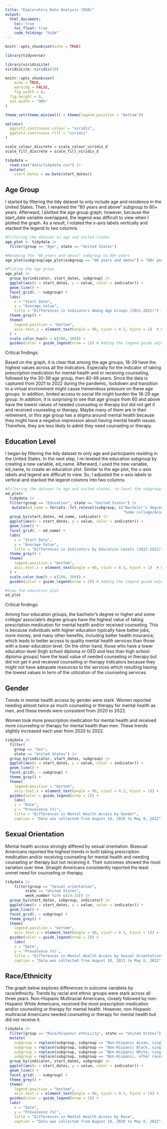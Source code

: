 ```yaml
---
title: "Exploratory Data Analysis (EDA)"
output:
  html_document:
    toc: true
    toc_float: true
    code_folding: "hide"
---
```


```r
knitr::opts_chunk$set(echo = TRUE)
```

```r
library(tidyverse)

library(viridisLite)
viridisLite::viridis(10)

knitr::opts_chunk$set(
	echo = TRUE,
	warning = FALSE,
	fig.width = 8, 
  fig.height = 6,
  out.width = "90%"
)

theme_set(theme_minimal() + theme(legend.position = "bottom"))

options(
  ggplot2.continuous.colour = "viridis",
  ggplot2.continuous.fill = "viridis"
)

scale_colour_discrete = scale_colour_viridis_d
scale_fill_discrete = scale_fill_viridis_d

tidydata = 
  read.csv("data/tidydata.csv") |>
  mutate(
    start_dates = as.Date(start_dates))
```

## Age Group

I started by filtering the tidy dataset to only include age and residence in the United States. Then, I renamed the "80 years and above" subgroup to 80+ years. Afterward, I plotted the age group graph; however, because the start_date variable overlapped, the legend was difficult to view when I plotted the graph. As a result, I rotated the x-axis labels vertically and stacked the legend to two columns.

```r
#Filtering the dataset to age and united states
age_plot <- tidydata |> 
  filter(group == "Age", state == "United States")

#Renaming the "80 years and above" subgroup to 80+ years
age_plot$subgroup[age_plot$subgroup == "80 years and above"] = "80+ years"

#Ploting the age group
age_plot |> 
  group_by(indicator, start_dates, subgroup) |>
  ggplot(aes(x = start_dates, y = value, color = indicator)) +
  geom_line() +
  facet_grid(. ~ subgroup) +
  labs(
    x = "Start Date",
    y = "Average Value",
    title = "Differences in Indicators Among Age Groups (2021-2022)") +
  theme_gray() +
  theme(
    legend.position = "bottom",
    axis.text.x = element_text(angle = 90, vjust = 0.5, hjust = 1)  # Rotate x-axis labels vertically
  ) +
  scale_color_hue(h = c(100, 300)) +
  guides(color = guide_legend(nrow = 2)) # Adding the legend guide adjustment
```

Critical findings:

Based on the graph, it is clear that among the age groups, 18-29 have the highest values across all the indicators. Especially for the indicator of taking prescription medication for mental health and or receiving counseling, followed by the 30-39 age group, then 40-49 years. Since the data is captured from 2021 to 2022 during the pandemic, lockdown and transition to a virtual environment might cause tremendous pressure on these age groups. In addition, limited access to social life might burden the 18-29 age group. In addition, it is surprising to see that age groups from 60 and above have the lowest values of needed counseling or therapy but did not get it and received counseling or therapy. Maybe many of them are in their retirement, or this age group has a stigma around mental health because they might have a negative impression about having mental health issues. Therefore, they are less likely to admit they need counseling or therapy. 

## Education Level 

I began by filtering the tidy dataset to only age and participants residing in the United States. In the next step, I re-leveled the education subgroup by creating a new variable, ed_name. Afterward, I used the new variable, ed_name, to create an education plot. Similar to the age plot, the x-axis labels and legend are difficult to view. So, I adjusted the x-axis labels to vertical and stacked the legend columns into two columns. 

```r
#Filtering the dataset to age and united states, re-level the subgroup, and plot the education plot 
ed_plot= 
  tidydata |>
  filter(group == "Education", state == "United States") |> 
   mutate(ed_name = forcats::fct_relevel(subgroup, c("Bachelor's degree or higher",
                                                     "Some college/Associate's degree", "High school diploma or GED", "Less than a high school diploma"))) |> 
  group_by(start_dates, ed_name, indicator) |> 
  ggplot(aes(x = start_dates, y = value, color = indicator)) +
  geom_line() +
  facet_grid(. ~ ed_name) +
  labs(
    x = "Start Date",
    y = "Average Value",
    title = "Differences in Indicators by Education Levels (2021-2022)") +
  theme_gray() +
  theme(
    legend.position = "bottom",
    axis.text.x = element_text(angle = 90, vjust = 0.5, hjust = 1)  # Rotate x-axis labels vertically
  ) +
  scale_color_hue(h = c(100, 300)) +
  guides(color = guide_legend(nrow = 2)) # Adding the legend guide adjustment

#View the education plot
ed_plot
```

Critical findings:

Among four education groups, the bachelor's degree or higher and some college/ associate's degree groups have the highest value of taking prescription medication for mental health and/or received counseling. This is because individuals with higher education typically have better jobs, more money, and many other benefits, including better health insurance, which leads to better access to quality mental health services than those with a lower education level. On the other hand, those who have a lower education level (high school diploma or GED and less than high school diploma groups) have the least value of needed counseling or therapy but did not get it and received counseling or therapy indicators because they might not have adequate resources to the services which resulting having the lowest values in term of the utilization of the counseling services.

## Gender

Trends in mental health access by gender were stark. Women reported needing almost twice as much counseling or therapy for mental health as men, and these trends were consistent from 2020 to 2022.

Women took more prescription medication for mental health and received more counseling or therapy for mental health than men. These trends slightly increased each year from 2020 to 2022.

```r
tidydata |>
  filter(
    group == "Sex",
    state == "United States") |>
  group_by(indicator, start_dates, subgroup) |>
  ggplot(aes(x = start_dates, y = value, color = indicator)) +
  geom_line() +
  facet_grid(. ~ subgroup) +
  theme_gray() +
  theme(
    legend.position = "bottom",
    axis.text.x = element_text(angle = 90, vjust = 0.5, hjust = 1)) +
  guides(color = guide_legend(nrow = 2)) +
    labs(
    x = "Date",
    y = "Prevalence (%)",
    title = "Differences in Mental Health Access by Gender",
    caption = "Data was collected from August 19, 2020 to May 9, 2022")
```

## Sexual Orientation

Mental health access strongly differed by sexual orientation. Bisexual Americans reported the highest trends in both taking prescription medication and/or receiving counseling for mental health and needing counseling or therapy but not receiving it. Their outcomes showed the most variation over time. Straight Americans consistently reported the least unmet need for counseling or therapy.

```r
tidydata |>
    filter(group == "Sexual orientation",
         state == "United States",
         week_number %in% c(24:33)) |>
  group_by(start_dates, subgroup, indicator) |>
  ggplot(aes(x = start_dates, y = value, color = indicator)) +
  geom_line() +
  facet_grid(. ~ subgroup) +
  theme_grey() +
  theme(
    legend.position = "bottom",
    axis.text.x = element_text(angle = 90, vjust = 0.5, hjust = 1)) +
  guides(color = guide_legend(nrow = 2)) +
    labs(
    x = "Date",
    y = "Prevalence (%)",
    title = "Differences in Mental Health Access by Sexual Orientation",
    caption = "Data was collected from August 18, 2021 to May 9, 2022")
```

## Race/Ethnicity

The graph below explores differences in outcome variables by race/ethnicity. Trends by racial and ethnic groups were stark across all three years. Non-Hispanic Multiracial Americans, closely followed by non-Hispanic White Americans, received the most prescription medication and/or counseling or therapy for mental health. However, non-Hispanic multiracial Americans needed counseling or therapy for mental health but did not receive it.

```r
tidydata |>
  filter(group == "Race/Hispanic ethnicity", state == "United States") |>
  mutate(
    subgroup = replace(subgroup, subgroup == "Non-Hispanic Asian, single race", "Non-Hispanic Asian"),
    subgroup = replace(subgroup, subgroup == "Non-Hispanic Black, single race", "Non-Hispanic Black"),
    subgroup = replace(subgroup, subgroup == "Non-Hispanic White, single race", "Non-Hispanic White"),
    subgroup = replace(subgroup, subgroup == "Non-Hispanic, other races and multiple races", "Non-Hispanic Multi-racial")) |>
  group_by(indicator, start_dates, subgroup) |>
  ggplot(aes(x = start_dates, y = value, color = indicator)) +
  geom_line() +
  facet_grid(. ~ subgroup) +
  theme_grey() +
  theme(
    legend.position = "bottom",
    axis.text.x = element_text(angle = 90, vjust = 0.5, hjust = 1)) +
  guides(color = guide_legend(nrow = 2)) +
  labs(
    x = "Date",
    y = "Prevalence (%)",
    title = "Differences in Mental Health Access by Race",
    caption = "Data was collected from August 19, 2020 to May 9, 2022")
```